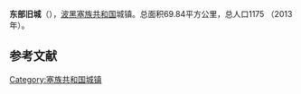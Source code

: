 {{Orphan|time=2016-12-20T14:26:58+00:00}}

{{Infobox settlement
| name                    = 东部旧城
| native_name             = {{lang|sr|Источни Стари Град}}<br>Istočni Stari Grad
| settlement_type         = 市镇
| image_skyline           = 
| imagesize               = 
| image_caption           = 
| image_flag              = 
| flag_size               = 
| image_shield            = 
| shield_size             = 
| pushpin_map             = Bosnia
| pushpin_label_position  = 
| pushpin_map_caption     = 在波黑的位置
| latd  =43 |latm  =51  |lats  = |latNS  = N 
| longd =18   |longm =29 |longs = |longEW = E 
| coordinates_type        = region:ES_type:city
| coordinates_display     = inline,title
| image_map               = Istočni Stari Grad municipality.svg
| map_caption             = 在波黑的位置
| subdivision_type        = 国家
| subdivision_name        = 波黑
| subdivision_type1       = [[波斯尼亚和黑塞哥维那政区|政治实体]]
| subdivision_name1       = [[塞族共和国|塞族共和国]]
| area_total_km2          = 69.84
| elevation_m             = 
| population_total        = 1175
| population_as_of        = 2013年
| population_density_km2  = auto
| timezone1               = [[欧洲中部时间|CET]]
| utc_offset1             = +1
| timezone1_DST           = [[欧洲中部夏令时间|CEST]]
| utc_offset1_DST         = +2
| postal_code_type        = 邮编
| postal_code             = 
| footnotes               = 
}}
'''东部旧城'''（{{lang-sr|Источни Стари Град}}），[[波黑|波黑]][[塞族共和国|塞族共和国]]城镇。总面积69.84平方公里，总人口1175 （2013年）。

==参考文献==
{{reflist}}

[[Category:塞族共和国城镇|Category:塞族共和国城镇]]